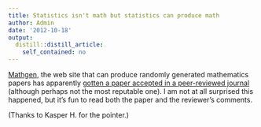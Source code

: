 ```yaml
---
title: Statistics isn't math but statistics can produce math
author: Admin
date: '2012-10-18'
output:
  distill::distill_article:
    self_contained: no
---
```


<a href="http://thatsmathematics.com/mathgen/" target="_blank">Mathgen</a>, the web site that can produce randomly generated mathematics papers has apparently <a href="http://thatsmathematics.com/blog/archives/102" target="_blank">gotten a paper accepted in a peer-reviewed journal</a> (although perhaps not the most reputable one). I am not at all surprised this happened, but it&#8217;s fun to read both the paper and the reviewer&#8217;s comments. 

(Thanks to Kasper H. for the pointer.)

